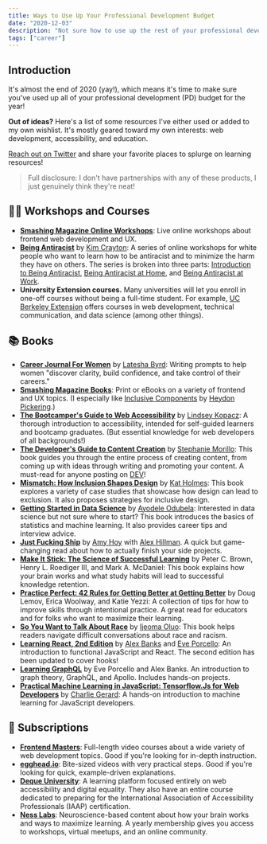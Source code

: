 ```yaml
---
title: Ways to Use Up Your Professional Development Budget
date: "2020-12-03"
description: "Not sure how to use up the rest of your professional development budget? Here's a list of resources I've either used or added to my own wishlist."
tags: ["career"]
---
```


## Introduction

It's almost the end of 2020 (yay!), which means it's time to make sure you've used up all of your professional development (PD) budget for the year!

**Out of ideas?** Here's a list of some resources I've either used or added to my own wishlist. It's mostly geared toward my own interests: web development, accessibility, and education.

[Reach out on Twitter](https://twitter.com/meganesulli) and share your favorite places to splurge on learning resources!

> Full disclosure: I don't have partnerships with any of these products, I just genuinely think they're neat!

## 👩‍🏫 Workshops and Courses

* [**Smashing Magazine Online Workshops**](https://smashingconf.com/online-workshops/): Live online workshops about frontend web development and UX.
* [**Being Antiracist**](https://beinganantiracist.com/) by [Kim Crayton](https://twitter.com/KimCrayton1): A series of online workshops for white people who want to learn how to be antiracist and to minimize the harm they have on others. The series is broken into three parts: [Introduction to Being Antiracist](https://vi.to/hubs/introduction-to-being-an-antiracist), [Being Antiracist at Home](https://vi.to/hubs/being-an-antiracist-at-home), and [Being Antiracist at Work](https://vi.to/hubs/being-antiracist-at-work).
* **University Extension courses.** Many universities will let you enroll in one-off courses without being a full-time student. For example, [UC Berkeley Extension](https://extension.berkeley.edu/) offers courses in web development, technical communication, and data science (among other things).

## 📚 Books

* [**Career Journal For Women**](https://www.careerchasersclub.com/career-journal) by [Latesha Byrd](https://twitter.com/Latesha_Byrd): Writing prompts to help women "discover clarity, build confidence, and take control of their careers."
* [**Smashing Magazine Books**](https://www.smashingmagazine.com/printed-books/): Print or eBooks on a variety of frontend and UX topics. (I especially like [Inclusive Components](https://www.smashingmagazine.com/printed-books/inclusive-components/) by [Heydon Pickering](https://twitter.com/heydonworks).)
* [**The Bootcamper's Guide to Web Accessibility**](https://a11y-with-lindsey.ck.page/products/pre-order-the-bootcampers-guide-to-web) by [Lindsey Kopacz](https://twitter.com/LittleKope/): A thorough introduction to accessibility, intended for self-guided learners and bootcamp graduates. (But essential knowledge for web developers of all backgrounds!)
* [**The Developer's Guide to Content Creation**](https://www.stephaniemorillo.co/product-page/the-developer-s-guide-to-content-creation) by [Stephanie Morillo](https://twitter.com/radiomorillo): This book guides you through the entire process of creating content, from coming up with ideas through writing and promoting your content. A must-read for anyone posting on [DEV](https://dev.to/)!
* [**Mismatch: How Inclusion Shapes Design**](https://mitpress.mit.edu/books/mismatch) by [Kat Holmes](https://twitter.com/katholmes): This book explores a variety of case studies that showcase how design can lead to exclusion. It also proposes strategies for inclusive design.
* [**Getting Started in Data Science**](https://gumroad.com/l/getting-started-in-data-science) by [Ayodele Odubela](https://twitter.com/DataSciBae): Interested in data science but not sure where to start? This book introduces the basics of statistics and machine learning. It also provides career tips and interview advice.
* [**Just Fucking Ship**](https://stackingthebricks.com/just-fucking-ship/) by [Amy Hoy](https://twitter.com/amyhoy) with [Alex Hillman](https://twitter.com/alexhillman). A quick but game-changing read about how to actually finish your side projects.
* [**Make It Stick: The Science of Successful Learning**](https://www.thecollectiveoakland.com/book/9780674729018) by Peter C. Brown, Henry L. Roediger III, and Mark A. McDaniel: This book explains how your brain works and what study habits will lead to successful knowledge retention.
* [**Practice Perfect: 42 Rules for Getting Better at Getting Better**](https://teachlikeachampion.com/books/practice-perfect/) by Doug Lemov, Erica Woolway, and Katie Yezzi: A collection of tips for how to improve skills through intentional practice. A great read for educators and for folks who want to maximize their learning.
* [**So You Want to Talk About Race**](https://www.hachettebookgroup.com/titles/ijeoma-oluo/so-you-want-to-talk-about-race/9781580056779/) by [Ijeoma Oluo](https://twitter.com/IjeomaOluo): This book helps readers navigate difficult conversations about race and racism.
* [**Learning React, 2nd Edition**](https://www.oreilly.com/library/view/learning-react-2nd/9781492051718/) by [Alex Banks](https://twitter.com/MoonTahoe) and [Eve Porcello](https://twitter.com/eveporcello): An introduction to functional JavaScript and React. The second edition has been updated to cover hooks!
* [**Learning GraphQL**](https://www.oreilly.com/library/view/learning-graphql/9781492030706/) by Eve Porcello and Alex Banks. An introduction to graph theory, GraphQL, and Apollo. Includes hands-on projects.
* [**Practical Machine Learning in JavaScript: Tensorflow.Js for Web Developers**](https://www.thecollectiveoakland.com/book/9781484264171) by [Charlie Gerard](https://twitter.com/devdevcharlie): A hands-on introduction to machine learning for JavaScript developers.

## 🔁 Subscriptions

* [**Frontend Masters**](https://frontendmasters.com/): Full-length video courses about a wide variety of web development topics. Good if you're looking for in-depth instruction.
* [**egghead.io**](https://egghead.io/): Bite-sized videos with very practical steps. Good if you're looking for quick, example-driven explanations.
* [**Deque University**](https://dequeuniversity.com/): A learning platform focused entirely on web accessibility and digital equality. They also have an entire course dedicated to preparing for the International Association of Accessibility Professionals (IAAP) certification.
* [**Ness Labs**](https://nesslabs.com/membership): Neuroscience-based content about how your brain works and ways to maximize learning. A yearly membership gives you access to workshops, virtual meetups, and an online community.